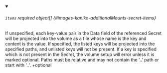 


<details className="config-field" data-expandable="true" open>
<summary>

###### `items` <span className="config-field-required" data-required="false">required</span> <span className="config-field-type">object[]</span> <span className="config-field-default"></span> <span className="config-field-enum"></span> {#images-kaniko-additionalMounts-secret-items}

If unspecified, each key-value pair in the Data field of the referenced
Secret will be projected into the volume as a file whose name is the
key and content is the value. If specified, the listed keys will be
projected into the specified paths, and unlisted keys will not be
present. If a key is specified which is not present in the Secret,
the volume setup will error unless it is marked optional. Paths must be
relative and may not contain the '..' path or start with '..'.
+optional

</summary>

<PartialItemsreference />


</details>
